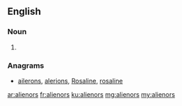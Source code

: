 ==English==

===Noun===
{{head|en|noun plural form}}

# {{plural of|alienor|lang=en}}

===Anagrams===
* [[ailerons#English|ailerons]], [[alerions#English|alerions]], [[Rosaline#English|Rosaline]], [[rosaline#English|rosaline]]

[[ar:alienors]]
[[fr:alienors]]
[[ku:alienors]]
[[mg:alienors]]
[[my:alienors]]